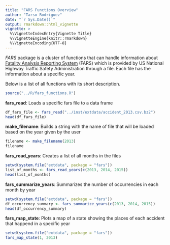 ---
title: "FARS Functions Overview"
author: "Tarso Rodriguez"
date: "`r Sys.Date()`"
output: rmarkdown::html_vignette
vignette: >
  %\VignetteIndexEntry{Vignette Title}
  %\VignetteEngine{knitr::rmarkdown}
  %\VignetteEncoding{UTF-8}
---

*FARS* package is a cluster of functions that can handle information about [Fatality Analysis Reporting System](https://www.nhtsa.gov/Data/Fatality-Analysis-Reporting-System-(FARS)) (FARS) which is provided by US National Highway Traffic Safety Administration through a file. Each file has the information about a specific year.

Below is a list of all functions with its short description.

```{r, echo=FALSE, results='hide'}
source("../R/fars_functions.R")
```

**fars_read**: Loads a specific fars file to a data frame
```{r ReadFile, cache=TRUE}
df_fars_file <- fars_read("../inst/extdata/accident_2013.csv.bz2")
head(df_fars_file)
```

**make_filename**: Builds a string with the name of file that will be loaded based on the year given by the user
```{r CreateFileName, cache=TRUE}
filename <- make_filename(2013)
filename
```

**fars_read_years**: Creates a list of all months in the files
```{r ListMonths, cache=TRUE}
setwd(system.file("extdata", package = "fars"))
list_of_months <- fars_read_years(c(2013, 2014, 2015))
head(list_of_months)
```

**fars_summarize_years**: Summarizes the number of occurrencies in each month by year
```{r OccurrencySummary, cache=TRUE}
setwd(system.file("extdata", package = "fars"))
df_occurrency_summary <- fars_summarize_years(c(2013, 2014, 2015))
head(df_occurrency_summary)
```

**fars_map_state**: Plots a map of a state showing the places of each accident that happend in a specific year
```{r Map, cache=TRUE, fig.align='center', fig.height=4, fig.width=4}
setwd(system.file("extdata", package = "fars"))
fars_map_state(1, 2013)
```
